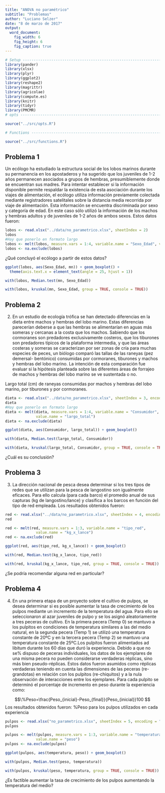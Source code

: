 ```yaml
---
title: "ANOVA no paramétrico"
subtitle: "Problemas"
author: "Luciano Selzer"
date: "8 de marzo de 2017"
output: 
  word_document:
    fig_width: 6
    fig_height: 6
    fig_caption: true
---
```



```r
# Setup -------------------------------------------------------------------
library(pander)
library(xlsx)
library(plyr)
library(ggplot2)
library(reshape2)
library(magrittr)
library(agricolae)
library(compute.es)
library(knitr)
library(tidyr)
library(PMCMR)
# opts --------------------------------------------------------------------

source("../src/opts.R")

# Functions ---------------------------------------------------------------

source("../src/functions.R")

```


## Problema 1

Un ecólogo ha estudiado la estructura social de los lobos marinos durante su 
permanencia en los apostaderos y ha sugerido que los juveniles de 1-2 años 
permanecen asociados a grupos de hembras, presumiblemente donde se encuentran 
sus madres. Para intentar establecer si la información disponible permite 
respaldar la existencia de esta asociación durante los viajes de alimentación,
el ecólogo utiliza información previamente colectada mediante registradores
satelitales sobre la distancia media recorrida por viaje de alimentación. Esta 
información se encuentra discriminada por sexo y categoría de edad. En este caso
sólo utilizó la información de los machos y hembras adultos y de juveniles de
1-2 años de ambos sexos. Estos datos fueron:


```r
lobos <- read.xlsx("../data/no_parametrico.xlsx", sheetIndex = 2)
lobos
#Hay que ponerlo en formato largo
lobos <- melt(lobos, measure.vars = 1:4, variable.name = "Sexo_Edad", value.name = "mn")
lobos <- na.exclude(lobos)
```
¿Qué concluyó el ecólogo a partir de estos datos?

```r
ggplot(lobos, aes(Sexo_Edad, mn)) + geom_boxplot() +
  theme(axis.text.x = element_text(angle = 25, hjust = 1))
```

```r
with(lobos, Median.test(mn, Sexo_Edad))
```
```r
with(lobos, kruskal(mn, Sexo_Edad, group = TRUE, console = TRUE))
```


## Problema 2

2. En un estudio de ecología trófica se han detectado diferencias en la dieta 
entre machos y hembras del lobo marino. Estas diferencias parecerían deberse a 
que las hembras se alimentarían en aguas más someras y cercanas a la costa que
los machos. Sabiendo que los cormoranes son predadores exclusivamente costeros, 
que los tiburones son predadores típicos de la plataforma intermedia, y que las
áreas costeras y someras se caracterizan por ser zonas de cría para muchas
especies de peces, un biólogo comparó las tallas de las raneyas (pez demersal-
bentónico) consumidas por cormoranes, tiburones y machos y hembras del lobo 
marino. La intención de esta comparación fue evaluar si la hipótesis planteada 
sobre las diferentes áreas de forrajeo de machos y hembras del lobo marino se ve sustentada o no.

Largo total (cm) de raneyas consumidas por machos y hembras del lobo marino, 
por tiburones y por cormoranes. 
```r
dieta <- read.xlsx("../data/no_parametrico.xlsx", sheetIndex = 3, encoding = "UTF-8")
dieta
#Hay que ponerlo en formato largo
dieta <- melt(dieta, measure.vars = 1:4, variable.name = "Consumidor", 
              value.name = "largo_total")
dieta <- na.exclude(dieta)
```

```r
ggplot(dieta, aes(Consumidor, largo_total)) + geom_boxplot()
```

```r
with(dieta, Median.test(largo_total, Consumidor))
```
```r
with(dieta, kruskal(largo_total, Consumidor, group = TRUE, console = TRUE))
```
¿Cuál es su conclusión?

## Problema 3

3. La dirección nacional de pesca desea determinar si los tres tipos de redes que se utilizan para la pesca de langostino son igualmente eficaces. Para ello calcula (para cada barco) el promedio anual de sus capturas (kg de langostino/lance) y clasifica a los barcos en función del tipo de red empleada. Los resultados obtenidos fueron:

```r
red <- read.xlsx("../data/no_parametrico.xlsx", sheetIndex = 4, encoding = "UTF-8")
red

red <- melt(red, measure.vars = 1:3, variable.name = "tipo_red", 
              value.name = "kg_x_lance")
red <- na.exclude(red)
```

```r
ggplot(red, aes(tipo_red, kg_x_lance)) + geom_boxplot()
```

```r
with(red, Median.test(kg_x_lance, tipo_red))
```

```r
with(red, kruskal(kg_x_lance, tipo_red, group = TRUE, console = TRUE))
```

¿Se podría recomendar alguna red en particular?

## Problema 4
4. En una primera etapa de un proyecto sobre el cultivo de pulpos, se desea determinar si es posible aumentar la tasa de crecimiento de los pulpos mediante un incremento de la temperatura del agua. Para ello se seleccionaron al azar juveniles de pulpo y se los asignó aleatoriamente a tres peceras de cultivo. En la primera pecera (Temp 0) se mantuvo a los pulpitos en condiciones de temperatura similares a las del medio natural, en la segunda pecera (Temp 1) se utilizó una temperatura constante de 20ºC y en la tercera pecera (Temp 2) se mantuvo una temperatura constante de 25ºC.Los pulpitos fueron alimentados ad libitum durante los 60 días que duró la experiencia. Debido a que no se% dispuso de peceras individuales, los datos de los ejemplares de una misma pecera no pueden considerarse verdaderas réplicas, sino más bien pseudo-réplicas. Estos datos fueron asumidos como réplicas verdaderas teniendo en cuenta las dimensiones de las peceras (re-grandotas) en relación con los pulpitos (re-chiquitos) y a la nula observación de interacciones entre los ejemplares. Para cada pulpito se determinó el porcentaje de incremento en peso durante la experiencia como:
 
$$\%Peso=\frac{Peso_{inicial}-Peso_{final}}{Peso_{inicial}}100 $$
Los resultados obtenidos fueron:
%Peso para los pulpos utilizados en cada experiencia
```r
pulpos <- read.xlsx("no_parametrico.xlsx", sheetIndex = 5, encoding = "UTF-8")
pulpos

pulpos <- melt(pulpos, measure.vars = 1:3, variable.name = "temperatura", 
              value.name = "peso")
pulpos <- na.exclude(pulpos)
```


```r
ggplot(pulpos, aes(temperatura, peso)) + geom_boxplot()
```

```r
with(pulpos, Median.test(peso, temperatura))
```

```r
with(pulpos, kruskal(peso, temperatura, group = TRUE, console = TRUE))
```
¿Es factible aumentar la tasa de crecimiento de los pulpos aumentando la temperatura del medio?
